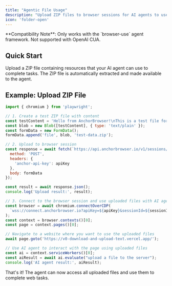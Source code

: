 ```yaml
---
title: "Agentic File Usage"
description: "Upload ZIP files to browser sessions for AI agents to use"
icon: 'folder-open'
---
```


<Warning>
  **Compatibility Note**: Only works with the `browser-use` agent framework. Not supported with OpenAI CUA.
</Warning>

## Quick Start

Upload a ZIP file containing resources that your AI agent can use to complete tasks. The ZIP file is automatically extracted and made available to the agent.

## Example: Upload ZIP File

```javascript
import { chromium } from 'playwright';

// 1. Create a test ZIP file with content
const testContent = 'Hello from AnchorBrowser!\nThis is a test file for the agent.';
const blob = new Blob([testContent], { type: 'text/plain' });
const formData = new FormData();
formData.append('file', blob, 'test-data.zip');

// 2. Upload to browser session
const response = await fetch(`https://api.anchorbrowser.io/v1/sessions/${sessionId}/agent/files`, {
  method: 'POST',
  headers: {
    'anchor-api-key': apiKey
  },
  body: formData
});

const result = await response.json();
console.log('Upload result:', result);

// 3. Connect to the browser session and use uploaded files with AI agent
const browser = await chromium.connectOverCDP(
  `wss://connect.anchorbrowser.io?apiKey=${apiKey}&sessionId=${sessionId}`
);
const context = browser.contexts()[0];
const page = context.pages()[0];

// Navigate to a website where you want to use the uploaded files
await page.goto('https://v0-download-and-upload-text.vercel.app/');

// Use AI agent to interact with the page using uploaded files
const ai = context.serviceWorkers()[0];
const aiResult = await ai.evaluate("upload a file to the server");
console.log('AI agent result:', aiResult);
```

That's it! The agent can now access all uploaded files and use them to complete web tasks. 